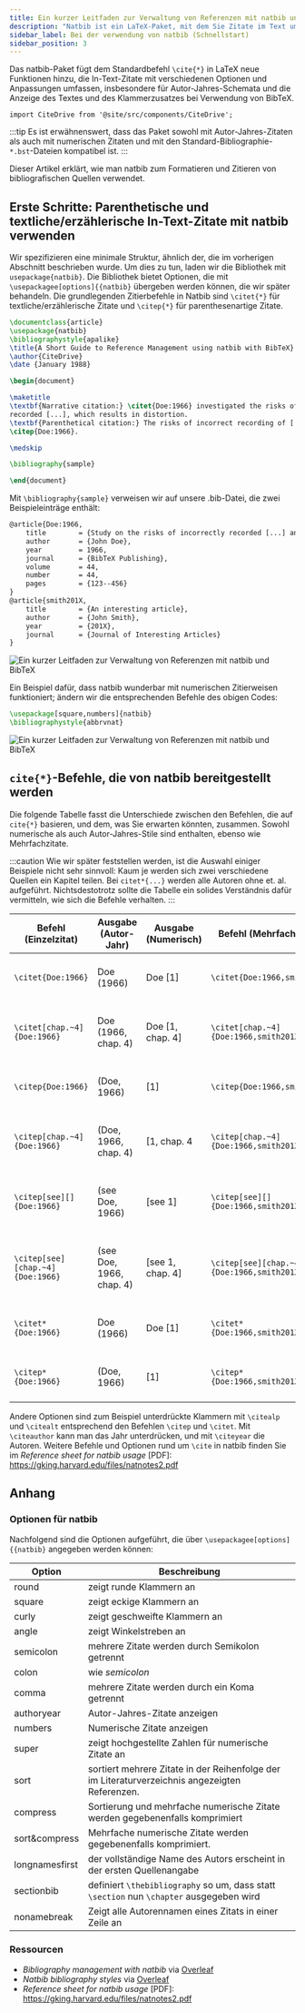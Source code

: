 ```yaml
---
title: Ein kurzer Leitfaden zur Verwaltung von Referenzen mit natbib und BibTeX
description: "Natbib ist ein LaTeX-Paket, mit dem Sie Zitate im Text um den Befehl \\CITE herum anpassen können. Dieser kurze Lehrgang zeigt Ihnen, wie Sie Ihre Referenzen mit BibTeX und natbib verwalten können. "
sidebar_label: Bei der verwendung von natbib (Schnellstart)
sidebar_position: 3
---
```


Das natbib-Paket fügt dem Standardbefehl `\cite{*}` in LaTeX neue Funktionen hinzu, die In-Text-Zitate mit verschiedenen Optionen und Anpassungen umfassen, insbesondere für Autor-Jahres-Schemata und die Anzeige des Textes und des Klammerzusatzes bei Verwendung von BibTeX.

```mdx-code-block
import CiteDrive from '@site/src/components/CiteDrive';
```
<CiteDrive /> 

:::tip
Es ist erwähnenswert, dass das Paket sowohl mit Autor-Jahres-Zitaten als auch mit numerischen Zitaten und mit den Standard-Bibliographie-`*.bst`-Dateien kompatibel ist.
:::



Dieser Artikel erklärt, wie man natbib zum Formatieren und Zitieren von bibliografischen Quellen verwendet.

## Erste Schritte: Parenthetische und textliche/erzählerische In-Text-Zitate mit natbib verwenden
Wir spezifizieren eine minimale Struktur, ähnlich der, die im vorherigen Abschnitt beschrieben wurde. Um dies zu tun, laden wir die Bibliothek mit `usepackage{natbib}`. Die Bibliothek bietet Optionen, die mit `\usepackagee[options]{{natbib}` übergeben werden können, die wir später behandeln. Die grundlegenden Zitierbefehle in Natbib sind `\citet{*}` für textliche/erzählerische Zitate und `\citep{*}` für parenthesenartige Zitate.


```latex
\documentclass{article}
\usepackage{natbib}
\bibliographystyle{apalike}
\title{A Short Guide to Reference Management using natbib with BibTeX}
\author{CiteDrive}
\date {January 1988}

\begin{document}

\maketitle
\textbf{Narrative citation:} \citet{Doe:1966} investigated the risks of incorrectly \\
recorded [...], which results in distortion.
\textbf{Parenthetical citation:} The risks of incorrect recording of [...] could lead to distortion
\citep{Doe:1966}.

\medskip

\bibliography{sample}

\end{document}

```
Mit `\bibliography{sample}` verweisen wir auf unsere .bib-Datei, die zwei Beispieleinträge enthält:

```latex
@article{Doe:1966,
	title        = {Study on the risks of incorrectly recorded [...] and their impact on [...].},
	author       = {John Doe},
	year         = 1966,
	journal      = {BibTeX Publishing},
	volume       = 44,
	number       = 44,
	pages        = {123--456}
}
@article{smith201X,
	title        = {An interesting article},
	author       = {John Smith},
	year         = {201X},
	journal      = {Journal of Interesting Articles}
}

```
![Ein kurzer Leitfaden zur Verwaltung von Referenzen mit natbib und BibTeX](@site/static/img/tutorial/output_example_bibtex_natbib.png)

Ein Beispiel dafür, dass natbib wunderbar mit numerischen Zitierweisen funktioniert; ändern wir die entsprechenden Befehle des obigen Codes:
```latex
\usepackage[square,numbers]{natbib}
\bibliographystyle{abbrvnat}
```
![Ein kurzer Leitfaden zur Verwaltung von Referenzen mit natbib und BibTeX](@site/static/img/tutorial/output_example_bibtex_natbib_numeric.png)


## `cite{*}`-Befehle, die von natbib bereitgestellt werden

Die folgende Tabelle fasst die Unterschiede zwischen den Befehlen, die auf `cite{*}` basieren, und dem, was Sie erwarten könnten, zusammen. Sowohl numerische als auch Autor-Jahres-Stile sind enthalten, ebenso wie Mehrfachzitate.

:::caution
Wie wir später feststellen werden, ist die Auswahl einiger Beispiele nicht sehr sinnvoll: Kaum je werden sich zwei verschiedene Quellen ein Kapitel teilen. Bei `citet*{...}` werden alle Autoren ohne et. al. aufgeführt.   Nichtsdestotrotz sollte die Tabelle ein solides Verständnis dafür vermitteln, wie sich die Befehle verhalten.
:::

| Befehl (Einzelzitat) | Ausgabe (Autor-Jahr) | Ausgabe (Numerisch) | Befehl (Mehrfachzitate) | Ausgabe (Autor-Jahr) | Ausgabe (Numerisch) |
|---------------------------|----------------------|------------------|------------------------------|---|---|
|`\citet{Doe:1966}`|Doe (1966) |Doe [1]|`\citet{Doe:1966,smith201X}`|Doe (1966); Smith (201X)|Doe [1], Smith [2]|
|`\citet[chap.~4]{Doe:1966}`|Doe (1966, chap. 4)|Doe [1, chap. 4]|`\citet[chap.~4]{Doe:1966,smith201X}`|Doe (1966); Smith (201X, chap. 4)|Doe [1], Smith [2, chap. 4]|
|`\citep{Doe:1966}`|(Doe, 1966)|[1]|`\citep{Doe:1966,smith201X}`|(Doe, 1966; Smith, 201X)|[1, 2|
|`\citep[chap.~4]{Doe:1966}`|(Doe, 1966, chap. 4)|[1, chap. 4|`\citep[chap.~4]{Doe:1966,smith201X}`|(Doe, 1966; Smith, 201X, chap. 4)|1, 2, chap. 4]|
|`\citep[see][]{Doe:1966}`|(see Doe, 1966)|[see 1]|`\citep[see][]{Doe:1966,smith201X}`|(see Doe, 1966; Smith, 201X)|[see 1, 2]|
|`\citep[see][chap.~4]{Doe:1966}`|(see Doe, 1966, chap. 4)|[see 1, chap. 4]|`\citep[see][chap.~4]{Doe:1966,smith201X}`|(see Doe, 1966; Smith, 201X, chap. 4)|[see 1, 2, chap. 4]|
|`\citet*{Doe:1966}`|Doe (1966)|Doe [1]|`\citet*{Doe:1966,smith201X}`|Doe (1966); Smith (201X)|Doe [1], Smith [2]|
|`\citep*{Doe:1966}`|(Doe, 1966)|[1]|`\citep*{Doe:1966,smith201X}`|(Doe, 1966; Smith, 201X)|[1, 2]|

Andere Optionen sind zum Beispiel unterdrückte Klammern mit `\citealp` und `\citealt` entsprechend den Befehlen `\citep` und `\citet`. Mit `\citeauthor` kann man das Jahr unterdrücken, und mit `\citeyear` die Autoren. Weitere Befehle und Optionen rund um `\cite` in natbib finden Sie im *Reference sheet for natbib usage* [PDF]: https://gking.harvard.edu/files/natnotes2.pdf  

## Anhang
### Optionen für natbib
Nachfolgend sind die Optionen aufgeführt, die über `\usepackagee[options]{{natbib}` angegeben werden können:

| Option | Beschreibung |
|----------------------|----------|
|round|zeigt runde Klammern an|
|square|zeigt eckige Klammern an|
|curly|zeigt geschweifte Klammern an|
|angle|zeigt Winkelstreben an|
|semicolon|mehrere Zitate werden durch Semikolon getrennt|
|colon|wie *semicolon*|
|comma|mehrere Zitate werden durch ein Koma getrennt|
|authoryear|Autor-Jahres-Zitate anzeigen|
|numbers|Numerische Zitate anzeigen|
|super|zeigt hochgestellte Zahlen für numerische Zitate an|
|sort|sortiert mehrere Zitate in der Reihenfolge der im Literaturverzeichnis angezeigten Referenzen. |
|compress|Sortierung und mehrfache numerische Zitate werden gegebenenfalls komprimiert|
|sort&compress|Mehrfache numerische Zitate werden gegebenenfalls komprimiert.|
|longnamesfirst|der vollständige Name des Autors erscheint in der ersten Quellenangabe|
|sectionbib|definiert `\thebibliography` so um, dass statt `\section` nun `\chapter` ausgegeben wird|
|nonamebreak|Zeigt alle Autorennamen eines Zitats in einer Zeile an|


### Ressourcen

* *Bibliography management with natbib* via [Overleaf](https://www.overleaf.com/learn/latex/Bibliography_management_with_natbib)
* *Natbib bibliography styles* via [Overleaf](https://www.overleaf.com/learn/latex/Natbib_bibliography_styles)
* *Reference sheet for natbib usage* [PDF]: https://gking.harvard.edu/files/natnotes2.pdf
